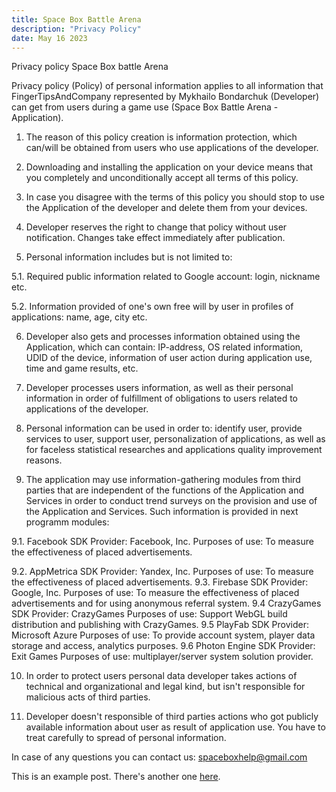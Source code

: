 ```yaml
---
title: Space Box Battle Arena
description: "Privacy Policy"
date: May 16 2023
---
```


Privacy policy Space Box battle Arena

Privacy policy (Policy) of personal information applies to all information that FingerTipsAndCompany represented by Mykhailo Bondarchuk (Developer) can get from users during a game use (Space Box Battle Arena - Application).

1. The reason of this policy creation is information protection, which can/will be obtained from users who use applications of the developer.

2. Downloading and installing the application on your device means that you completely and unconditionally accept all terms of this policy.

3. In case you disagree with the terms of this policy you should stop to use the Application of the developer and delete them from your devices.

4. Developer reserves the right to change that policy without user notification. Changes take effect immediately after publication.

5. Personal information includes but is not limited to:

5.1. Required public information related to Google account: login, nickname etc.

5.2. Information provided of one's own free will by user in profiles of applications: name, age, city etc.

6. Developer also gets and processes information obtained using the Application, which can contain: IP-address, OS related information, UDID of the device, information of user action during application use, time and game results, etc.

7. Developer processes users information, as well as their personal information in order of fulfillment of obligations to users related to applications of the developer.

8. Personal information can be used in order to: identify user, provide services to user, support user, personalization of applications, as well as for faceless statistical researches and applications quality improvement reasons.

9. The application may use information-gathering modules from third parties that are independent of the functions of the Application and Services in order to conduct trend surveys on the provision and use of the Application and Services. Such information is provided in next programm modules: 

9.1. Facebook SDK 
Provider: Facebook, Inc.
Purposes of use: To measure the effectiveness of placed advertisements.

9.2. AppMetrica SDK 
Provider: Yandex, Inc.
Purposes of use: To measure the effectiveness of placed advertisements.
9.3. Firebase SDK 
Provider: Google, Inc.
Purposes of use: To measure the effectiveness of placed advertisements and for using anonymous referral system.
9.4 CrazyGames SDK
Provider: CrazyGames
Purposes of use: Support WebGL build distribution and publishing with CrazyGames.
9.5 PlayFab SDK
Provider: Microsoft Azure
Purposes of use: To provide account system, player data storage and access, analytics purposes.
9.6 Photon Engine SDK
Provider:  Exit Games
Purposes of use: multiplayer/server system solution provider.

10. In order to protect users personal data developer takes actions of technical and organizational and legal kind, but isn't responsible for malicious acts of third parties.

11. Developer doesn't responsible of third parties actions who got publicly available information about user as result of application use. You have to treat carefully to spread of personal information.

In case of any questions you can contact us: spaceboxhelp@gmail.com


This is an example post. There's another one [here](/posts/example-post).
